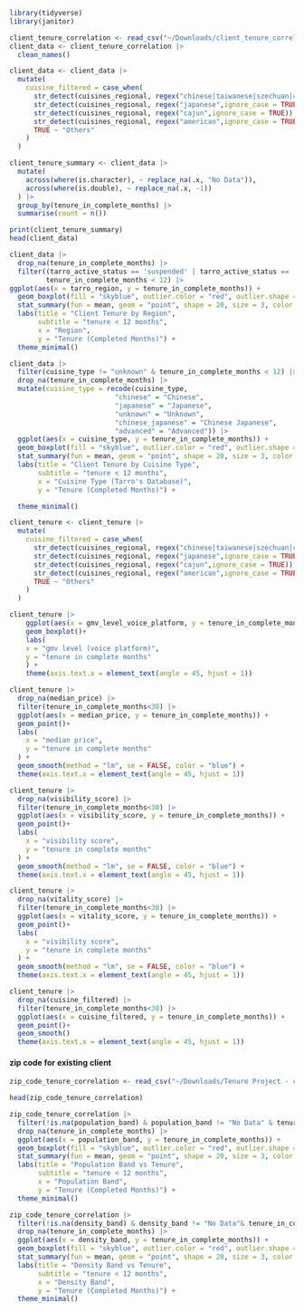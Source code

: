 ```r
library(tidyverse)
library(janitor)
```

```r
client_tenure_correlation <- read_csv("~/Downloads/client_tenure_correlation.csv")
client_data <- client_tenure_correlation |> 
  clean_names()

client_data <- client_data |> 
  mutate(
    cuisine_filtered = case_when(
      str_detect(cuisines_regional, regex("chinese|taiwanese|szechuan|cantonese|sichuan|mongolian|mandarin|hong kong|chinsese", ignore_case = TRUE)) ~ "Chinese",
      str_detect(cuisines_regional, regex("japanese",ignore_case = TRUE)) ~ "Japanese",
      str_detect(cuisines_regional, regex("cajun",ignore_case = TRUE)) ~ "Cajun",
      str_detect(cuisines_regional, regex("american",ignore_case = TRUE)) ~ "American",
      TRUE ~ "Others"
    )
  )
```

```r
client_tenure_summary <- client_data |> 
  mutate(
    across(where(is.character), ~ replace_na(.x, "No Data")),
    across(where(is.double), ~ replace_na(.x, -1))
  ) |> 
  group_by(tenure_in_complete_months) |> 
  summarise(count = n())

print(client_tenure_summary)
head(client_data)
```

```r
client_data |> 
  drop_na(tenure_in_complete_months) |> 
  filter((tarro_active_status == 'suspended' | tarro_active_status == 'canceled') & 
         tenure_in_complete_months < 12) |> 
ggplot(aes(x = tarro_region, y = tenure_in_complete_months)) +
  geom_boxplot(fill = "skyblue", outlier.color = "red", outlier.shape = 1) +
  stat_summary(fun = mean, geom = "point", shape = 20, size = 3, color = "blue") +
  labs(title = "Client Tenure by Region",
       subtitle = "tenure < 12 months",
       x = "Region",
       y = "Tenure (Completed Months)") +
  theme_minimal()
```
```r

client_data |> 
  filter(cuisine_type != "unknown" & tenure_in_complete_months < 12) |> 
  drop_na(tenure_in_complete_months) |> 
  mutate(cuisine_type = recode(cuisine_type,
                          "chinese" = "Chinese",
                          "japanese" = "Japanese",
                          "unknown" = "Unknown",
                          "chinese_japanese" = "Chinese Japanese",
                          "advanced" = "Advanced")) |> 
  ggplot(aes(x = cuisine_type, y = tenure_in_complete_months)) +
  geom_boxplot(fill = "skyblue", outlier.color = "red", outlier.shape = 1) +
  stat_summary(fun = mean, geom = "point", shape = 20, size = 3, color = "blue") +
  labs(title = "Client Tenure by Cuisine Type",
       subtitle = "tenure < 12 months",
       x = "Cuisine Type (Tarro's Database)",
       y = "Tenure (Completed Months)") + 

  theme_minimal()
```


```r
client_tenure <- client_tenure |> 
  mutate(
    cuisine_filtered = case_when(
      str_detect(cuisines_regional, regex("chinese|taiwanese|szechuan|cantonese|sichuan|mongolian|mandarin|hong kong|chinsese", ignore_case = TRUE)) ~ "Chinese",
      str_detect(cuisines_regional, regex("japanese",ignore_case = TRUE)) ~ "Japanese",
      str_detect(cuisines_regional, regex("cajun",ignore_case = TRUE)) ~ "Cajun",
      str_detect(cuisines_regional, regex("american",ignore_case = TRUE)) ~ "American",
      TRUE ~ "Others"
    )
  )
```

```r
client_tenure |> 
    ggplot(aes(x = gmv_level_voice_platform, y = tenure_in_complete_months)) +
    geom_boxplot()+
    labs(
    x = "gmv level (voice platform)",
    y = "tenure in complete months"
    ) +
    theme(axis.text.x = element_text(angle = 45, hjust = 1))
```
```r
client_tenure |> 
  drop_na(median_price) |> 
  filter(tenure_in_complete_months<30) |> 
  ggplot(aes(x = median_price, y = tenure_in_complete_months)) +
  geom_point()+
  labs(
    x = "median price",
    y = "tenure in complete months"
  ) +
  geom_smooth(method = "lm", se = FALSE, color = "blue") +
  theme(axis.text.x = element_text(angle = 45, hjust = 1))
```
```r
client_tenure |> 
  drop_na(visibility_score) |> 
  filter(tenure_in_complete_months<30) |> 
  ggplot(aes(x = visibility_score, y = tenure_in_complete_months)) +
  geom_point()+
  labs(
    x = "visibility score",
    y = "tenure in complete months"
  ) +
  geom_smooth(method = "lm", se = FALSE, color = "blue") +
  theme(axis.text.x = element_text(angle = 45, hjust = 1))
```

```r
client_tenure |> 
  drop_na(vitality_score) |> 
  filter(tenure_in_complete_months<30) |> 
  ggplot(aes(x = vitality_score, y = tenure_in_complete_months)) +
  geom_point()+
  labs(
    x = "visibility score",
    y = "tenure in complete months"
  ) +
  geom_smooth(method = "lm", se = FALSE, color = "blue") +
  theme(axis.text.x = element_text(angle = 45, hjust = 1))
```
```r
client_tenure |> 
  drop_na(cuisine_filtered) |> 
  filter(tenure_in_complete_months<30) |> 
  ggplot(aes(x = cuisine_filtered, y = tenure_in_complete_months)) +
  geom_point()+
  geom_smooth()
  theme(axis.text.x = element_text(angle = 45, hjust = 1))
```


#### zip code for existing client

```r
zip_code_tenure_correlation <- read_csv("~/Downloads/Tenure Project - client with zipcode info.csv") |> clean_names()

head(zip_code_tenure_correlation)
```

```r
zip_code_tenure_correlation |> 
  filter(!is.na(population_band) & population_band != "No Data" & tenure_in_complete_months < 12) |> 
  drop_na(tenure_in_complete_months) |>
  ggplot(aes(x = population_band, y = tenure_in_complete_months)) +
  geom_boxplot(fill = "skyblue", outlier.color = "red", outlier.shape = 1) +
  stat_summary(fun = mean, geom = "point", shape = 20, size = 3, color = "blue") +
  labs(title = "Population Band vs Tenure",
       subtitle = "tenure < 12 months",
       x = "Population Band",
       y = "Tenure (Completed Months)") +
  theme_minimal()
```
```r
zip_code_tenure_correlation |> 
  filter(!is.na(density_band) & density_band != "No Data"& tenure_in_complete_months < 12) |> 
  drop_na(tenure_in_complete_months) |>
  ggplot(aes(x = density_band, y = tenure_in_complete_months)) +
  geom_boxplot(fill = "skyblue", outlier.color = "red", outlier.shape = 1) +
  stat_summary(fun = mean, geom = "point", shape = 20, size = 3, color = "blue") +
  labs(title = "Density Band vs Tenure",
       subtitle = "tenure < 12 months",
       x = "Density Band",
       y = "Tenure (Completed Months)") +
  theme_minimal()
```

